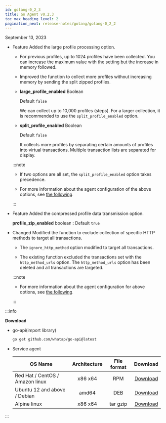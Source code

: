 ```yaml
---
id: golang-0_2_3
title: Go Agent v0.2.3
toc_max_heading_level: 2
pagination_next: release-notes/golang/golang-0_2_2
---
```


September 13, 2023

-   <Status>Feature</Status> Added the large profile processing option.

    -   For previous profiles, up to 1024 profiles have been collected. You can increase the maximum value with the setting but the increase in memory followed.

    -   Improved the function to collect more profiles without increasing memory by sending the split zipped profiles.

    -   **large_profile_enabled** <span class='type'>Boolean</span>

        Default `false`

        We can collect up to 10,000 profiles (steps). For a larger collection, it is recommended to use the `split_profile_enabled` option.

    -   **split_profile_enabled** <span class='type'>Boolean</span>

        Default `false`

        It collects more profiles by separating certain amounts of profiles into virtual transactions. Multiple transaction lists are separated for display.

    :::note

    -   If two options are all set, the `split_profile_enabled` option takes precedence.

    -   For more information about the agent configuration of the above options, see [the following](../../golang/agent-transaction#trs-trc).

    :::

-   <Status>Feature</Status> Added the compressed profile data transmission option.

    **profile_zip_enabled** <span class='type'>boolean</span> : Default `true`

<!---->

-   <Status>Changed</Status> Modified the function to exclude collection of specific HTTP methods to target all transactions.

    -   The `ignore_http_method` option modified to target all transactions.

    -   The existing function excluded the transactions set with the `http_method_urls` option. The `http_method_urls` option has been deleted and all transactions are targeted.

    :::note

    -   For more information about the agent configuration for above options, see [the following](../../golang/agent-transaction#track-http-trs).

    :::

:::info

**Download**

-   go-api(import library)

    ```bash
    go get github.com/whatap/go-api@latest
    ```

-   Service agent

    | OS Name                         | Architecture | File format |                                     Download                                    |
    | ------------------------------- | :----------: | :---------: | :-----------------------------------------------------------------------------: |
    | Red Hat / CentOS / Amazon linux |    x86 x64   |     RPM     | [Download](http://repo.whatap.io/centos/6/x86_64/whatap-agent-0.2-3.x86_64.rpm) |
    | Ubuntu 12 and above / Debian    |     amd64    |     DEB     |  [Download](http://repo.whatap.io/debian/unstable/whatap-agent_0.2.3_amd64.deb) |
    | Alpine linux                    |    x86 x64   |   tar gzip  |    [Download](http://repo.whatap.io/alpine/x86_64/whatap-agent-0.2.3.tar.gz)    |

:::
